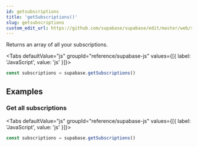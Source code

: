 ```yaml
---
id: getsubscriptions
title: 'getSubscriptions()'
slug: getsubscriptions
custom_edit_url: https://github.com/supabase/supabase/edit/master/web/spec/supabase.yml
---
```



Returns an array of all your subscriptions.

<Tabs
  defaultValue="js"
  groupId="reference/supabase-js"
  values={[{ label: 'JavaScript', value: 'js' }]}>

<TabItem value="js">

```js
const subscriptions = supabase.getSubscriptions()
```

</TabItem>

</Tabs>

## Examples

### Get all subscriptions

<Tabs
  defaultValue="js"
  groupId="reference/supabase-js"
  values={[{ label: 'JavaScript', value: 'js' }]}>

<TabItem value="js">

```js
const subscriptions = supabase.getSubscriptions()
```

</TabItem>

</Tabs>
